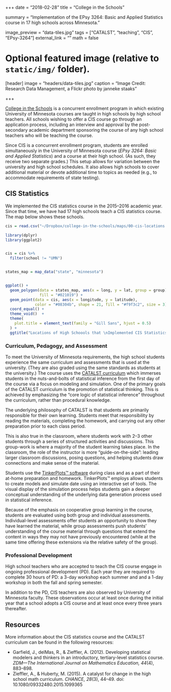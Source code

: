 +++
date = "2018-02-28"
title = "College in the Schools"

summary = "Implementation of the EPsy 3264: Basic and Applied Statistics course in 17 high schools across Minnesota."

image_preview = "data-tiles.jpg"
tags = ["CATALST", "teaching", "CIS", "EPsy-3264"]
external_link = ""
math = false

# Optional featured image (relative to `static/img/` folder).
[header]
image = "headers/data-tiles.jpg"
caption = "Image Credit: Research Data Management, a Flickr photo by janneke staaks"

+++


[College in the Schools](https://ccaps.umn.edu/college-in-the-schools) is a concurrent enrollment program in which existing University of Minnesota courses are taught in high schools by high school teachers. All schools wishing to offer a CIS course go through an application process, including an interview and approval by the post-secondary academic department sponsoring the course of any high school teachers who will be teaching the course.

Since CIS is a concurrent enrollment program, students are enrolled simultaneously in the University of Minnesota course (*EPsy 3264: Basic and Applied Statistics*) and a course at their high school. (As such, they receive two separate grades.) This setup allows for variation between the university and high school schedules. It also allows high schools to cover additional material or devote additional time to topics as needed (e.g., to accommodate requirements of state testing).

## CIS Statistics

We implemented the CIS statistics course in the 2015&ndash;2016 academic year. Since that time, we have had 17 high schools teach a CIS statistics course. The map below shows these schools.

```r
cis = read.csv("~/Dropbox/college-in-the-schools/maps/00-cis-locations.csv")

library(dplyr)
library(ggplot2)


cis = cis %>%
  filter(school != "UMN")


states_map = map_data("state", "minnesota")


ggplot() +
  geom_polygon(data = states_map, aes(x = long, y = lat, group = group), 
               fill = "#021019") +
  geom_point(data = cis, aes(x = longitude, y = latitude), 
             color = "#08304b", shape = 21, fill = "#f9f3c2", size = 3)  +
  coord_equal() +
  theme_void()  +
  theme(
    plot.title = element_text(family = "Gill Sans", hjust = 0.5)
  ) +
  ggtitle("Locations of High Schoools that \nImplemented CIS Statistics (Since 2015)")

```


### Curriculum, Pedagogy, and Assessment

To meet the University of Minnesota requirements, the high school students experience the same curriculum and assessments that is used at the university. (They are also graded using the same standards as students at the university.) The course uses the [CATALST curriculum](https://priceless-wiles-535968.netlify.com/post/catalst-project/) which immerses students in the nuts-and-bolts of statistical inference from the first day of the course via a focus on modeling and simulation. One of the primary goals of the CATALST curriculum is the promotion of statistical thinking. This is achieved by emphasizing the "core logic of statistical inference" throughout the curriculum, rather than procedural knowledge.

The underlying philosophy of CATALST is that students are primarily responsible for their own learning. Students meet that responsibility by reading the materials, completing the homework, and carrying out any other preparation prior to each class period.

This is also true in the classroom, where students work with 2&ndash;3 other students through a series of structured activities and discussions. This group-work is where a majority of the student learning takes place. In the classroom, the role of the instructor is more "guide-on-the-side": leading larger classroom discussions, posing questions, and helping students draw connections and make sense of the material. 

Students use the [TinkerPlots&trade; software](http://tinkerplots.com/) during class and as a part of their at-home preparation and homework. TinkerPlots&trade; employs allows students to create models and simulate date using an interactive set of tools. The visual display of the simulation process helps students gain a deeper conceptual understanding of the underlying data generation process used in statistical inference.

Because of the emphasis on cooperative group learning in the course, students are evaluated using both group and individual assessments. Individual-level assessments offer students an opportunity to show they have learned the material, while group assessments push students' understanding of the course material through questions that extend the content in ways they may not have previously encountered (while at the same time offering these extensions via the relative safety of the group). 

### Professional Development

High school teachers who are accepted to teach the CIS course engage in ongoing professional development (PD). Each year they are required to complete 30 hours of PD: a 3-day workshop each summer and and a 1-day workshop in both the fall and spring semester. 

In addition to the PD, CIS teachers are also observed by University of Minnesota faculty. These observations occur at least once during the initial year that a school adopts a CIS course and at least once every three years thereafter. 

## Resources

More information about the CIS statistics course and the CATALST curriculum can be found in the following resources:

- Garfield, J., delMas, R., &amp; Zieffler, A. (2012). Developing statistical modelers and thinkers in an introductory, tertiary-level statistics course. *ZDM&mdash;The International Journal on Mathematics Education, 44*(4), 883&ndash;898.
- Zieffler, A., &amp; Huberty, M. (2015). A catalyst for change in the high school math curriculum. *CHANCE, 28*(3), 44&ndash;49. doi: 10.1080/09332480.2015.1099365